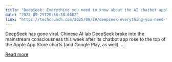 ```yaml
---
title: "DeepSeek: Everything you need to know about the AI chatbot app"
date: "2025-09-29T20:56:38.000Z"
link: "https://techcrunch.com/2025/09/29/deepseek-everything-you-need-to-know-about-the-ai-chatbot-app/"
---
```


DeepSeek has gone viral. Chinese AI lab DeepSeek broke into the mainstream consciousness this week after&#160;its chatbot app rose to the top of the Apple App Store charts (and Google Play, as well). ...

[Read more](https://techcrunch.com/2025/09/29/deepseek-everything-you-need-to-know-about-the-ai-chatbot-app/)
